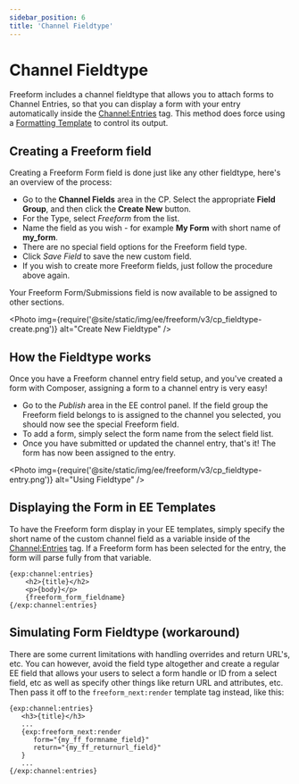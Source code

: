 ```yaml
---
sidebar_position: 6
title: 'Channel Fieldtype'
---
```



# Channel Fieldtype

Freeform includes a channel fieldtype that allows you to attach forms to Channel Entries, so that you can display a form with your entry automatically inside the [Channel:Entries](https://docs.expressionengine.com/v7/channel/channel_entries.html) tag. This method does force using a [Formatting Template](../guides/templating/formatting-templates.mdx) to control its output.

## Creating a Freeform field

Creating a Freeform Form field is done just like any other fieldtype, here's an overview of the process:

- Go to the **Channel Fields** area in the CP. Select the appropriate **Field Group**, and then click the **Create New** button.
- For the Type, select _Freeform_ from the list.
- Name the field as you wish - for example **My Form** with short name of **my_form**.
- There are no special field options for the Freeform field type.
- Click _Save Field_ to save the new custom field.
- If you wish to create more Freeform fields, just follow the procedure above again.

Your Freeform Form/Submissions field is now available to be assigned to other sections.

<Photo
  img={require('@site/static/img/ee/freeform/v3/cp_fieldtype-create.png')}
  alt="Create New Fieldtype"
/>

## How the Fieldtype works

Once you have a Freeform channel entry field setup, and you've created a form with Composer, assigning a form to a channel entry is very easy!

- Go to the _Publish_ area in the EE control panel. If the field group the Freeform field belongs to is assigned to the channel you selected, you should now see the special Freeform field.
- To add a form, simply select the form name from the select field list.
- Once you have submitted or updated the channel entry, that's it! The form has now been assigned to the entry.

<Photo
  img={require('@site/static/img/ee/freeform/v3/cp_fieldtype-entry.png')}
  alt="Using Fieldtype"
/>

## Displaying the Form in EE Templates

To have the Freeform form display in your EE templates, simply specify the short name of the custom channel field as a variable inside of the [Channel:Entries](https://docs.expressionengine.com/v7/channel/channel_entries.html) tag. If a Freeform form has been selected for the entry, the form will parse fully from that variable.

```html{4}
{exp:channel:entries}
    <h2>{title}</h2>
    <p>{body}</p>
    {freeform_form_fieldname}
{/exp:channel:entries}
```

## Simulating Form Fieldtype (workaround)

There are some current limitations with handling overrides and return URL's, etc. You can however, avoid the field type altogether and create a regular EE field that allows your users to select a form handle or ID from a select field, etc as well as specify other things like return URL and attributes, etc. Then pass it off to the `freeform_next:render` template tag instead, like this:

```html{4-7}
{exp:channel:entries}
   <h3>{title}</h3>
   ...
   {exp:freeform_next:render
      form="{my_ff_formname_field}"
      return="{my_ff_returnurl_field}"
   }
   ...
{/exp:channel:entries}
```

